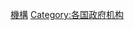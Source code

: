 {{Commonscat|Government agencies of the United States}}

[[Category:美国政府|機構‎]]
[[Category:各国政府机构|Category:各国政府机构]]